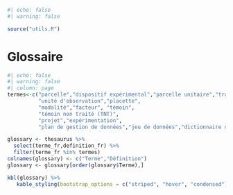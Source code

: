```r
#| echo: false
#| warning: false

source("utils.R")

```

# Glossaire

```r
#| echo: false
#| warning: false
#| column: page
termes<-c("parcelle","dispositif expérimental","parcelle unitaire","traitement expérimental","boc","protocole",
          "unité d'observation","placette",
          "modalité","facteur", "témoin",
          "témoin non traité (TNT)",
          "projet","expérimentation",
          "plan de gestion de données","jeu de données","dictionnaire de données")

glossary <- thesaurus %>%
  select(terme_fr,definition_fr) %>%
  filter(terme_fr %in% termes)
colnames(glossary) <- c("Terme","Définition")
glossary <- glossary[order(glossary$Terme),]

kbl(glossary) %>%
   kable_styling(bootstrap_options = c("striped", "hover", "condensed"))
```
